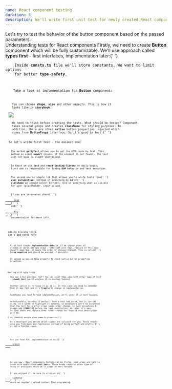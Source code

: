 ```yaml
---
name: React component testing
duration: 5
description: We'll write first unit test for newly created React component.
---
```


<Prelude>
  <M>
    Let's try to test the behavior of the button component based on the passed
    parameters.
  </M>
</Prelude>

<Section>
  <XL>Understanding tests for React components</XL>
  <M>
    Firstly, we need to create <B>Button</B> component which will be fully
    customizable. We'll use approach called <B>types first</B> - first
    interfaces, implementation later:{' '}
  </M>
  <Code
    mode="dynamic"
    lang="ts"
    src='https://raw.githubusercontent.com/polubis/Snippets/main/defs.ts'
    linesCount={31}
    description='We mixed native button properties with ours'
  />
  <M>
    Inside <B>consts.ts</B> file we'll store constants. We want to limit options
    for better <B>type-safety</B>.
  </M>
  <Code
    mode="dynamic"
    lang="ts"
    src='https://raw.githubusercontent.com/polubis/Snippets/main/consts.ts'
    linesCount={6}
    description='You can choose value from 1 to 5, other are unsupported'
  />
  <M>
    Take a look at implementation for <B>Button</B> component:
  </M>
  <Code
    mode="dynamic"
    lang="tsx"
    src='https://raw.githubusercontent.com/polubis/Snippets/main/button.tsx'
    linesCount={21}
    description='A lot of default properties'
  />
  <M>
    You can choose <B>shape</B>, <B>size</B> and other aspects. This is how it
    looks like in <B>storybook</B>:
  </M>
  <Img src='https://raw.githubusercontent.com/polubis/Snippets/main/buttons.jpg' />
  <M>
    We need to think before creating the tests. What should be tested? Component
    takes several props and creates <B>className</B> for styling purposes. In
    addition, there are other <B>native</B> button properties injected which
    comes from <B>ButtonProps</B> interface. So it's good to test:{' '}
  </M>
  <List items='Class names creation,Option to pass other properties,Option to pass any children' />
  <M>So let's write first test - the easiest one: </M>
  <Code
    mode="dynamic"
    lang="tsx"
    src='https://raw.githubusercontent.com/polubis/Snippets/main/button.test.tsx'
    linesCount={12}
    description='Render function used to simulate rendering and HTML nodes creation'
  />
  <M>
    The method <B>getByText</B> allows you to get the HTML node by text. This
    method is using <B>expect</B> inside. If the element is not found - the test
    will not pass (a slight shortening).
  </M>
  <M>
    In React we use <B>jest</B> and <B>react-testing-library</B> on daily basis.
    First one is responsible for faking <B>DOM</B> behavior and test execution.
  </M>
  <M>
    The second one is simple lib that allows you to write tests from{' '}
    <B>user perspective</B>. Instead of searching by <B>id</B> or{' '}
    <B>className</B> we should select by text, role or something what is visible
    for user (placeholder, input value).
  </M>
  <Hint hasBg>
    If you are interested check{' '}
    <A href='https://jestjs.io/docs/getting-started/' outside>
      jest
    </A>{' '}
    and{' '}
    <A
      href='https://testing-library.com/docs/react-testing-library/intro/'
      outside
    >
      RTL
    </A>{' '}
    documentation for more info.
  </Hint>
</Section>

<Section>
  <XL>Adding missing tests</XL>
  <M>Let's add tests for: </M>
  <List items='Class names creation,Option to pass other properties' />
  <Code
    mode="dynamic"
    lang="tsx"
    src='https://raw.githubusercontent.com/polubis/Snippets/main/button-more.test.tsx'
    linesCount={25}
  />
  <M>
    First test checks <B>implementation details</B>. If we change order of
    classes or we'll add new class - this test will fail. Failure in this case
    doesn't mean bug. It means the order of classes changed. This is called{' '}
    <B>false negative</B> and should be avoided if possible.
  </M>
  <M>
    In second we passed <B>role</B> property to check native button properties
    injection.
  </M>
</Section>

<Section>
  <XL>Dealing with ugly tests</XL>
  <M>
    How can I fix previous test? You can cover this case with other type of test
    - <B>visual test</B> (we'll explain it in another lesson).
  </M>
  <M>
    Another option is to leave it as it is. In this case you need to remember
    that it may fail and it's <B>fragile</B> to change in implementation.
  </M>
  <Hint hasBg>
    Sometimes you need to test implementation, we'll cover it in next lessons.
  </Hint>
  <M>
    Unfortunately, nothing is perfect. Such a test has value, but it carries
    risks. It's worth to highlight it somehow, so developers won't be surprised
    that the test fails after class names order change. In such situations I
    always add <B>[FRAGILE]</B> before the test description, so later it's easy
    to find these and replace them. After change our fragile test description
    will be:
  </M>
  <Code mode="static" lang="ts">{`it('[FRAGILE] assigns class names by properties')`}</Code>
  <Hint hasBg>
    As a developer you decide which suites are valuable for you. Tests should
    save you from bugs and regression instead of being perfect and pretty. It's
    is not a fashion revue.
  </Hint>
</Section>

<Example>
  <M>
    You can find full implementation on this{' '}
    <A
      outside
      href='https://github.com/polubis/Dream-stack-for-React-dev/tree/main/system/libs/figa-ui/src/lib/button/'
    >
      branch
    </A>
    .
  </M>
</Example>

<Summary>
  <M>
    As you saw - React components testing can be tricky. Some areas are hard to
    cover with qualitative <B>unit tests</B>. These areas requires other type of
    tests or practices which we'll cover in next lessons.
  </M>
  <M>
    If you enjoyed it, be sure to visit us on{' '}
    <A href='https://www.linkedin.com/in/adrian-po%C5%82ubi%C5%84ski-281ab2172/' outside>
      Linkedin
    </A>{' '}
    where we regularly upload content from programming.
  </M>
</Summary>
